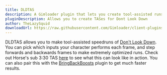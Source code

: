 ```yaml
---
title: DLDTAS
description: A Gimloader plugin that lets you create tool-assisted runs of Don't Look Down
pluginDescription: Allows you to create TASes for Dont Look Down
author: TheLazySquid
downloadUrl: https://raw.githubusercontent.com/Gimloader/client-plugins/main/build/plugins/DLDTAS.js
---
```



<DesyncWarning />

DLDTAS allows you to make tool-assisted speedruns of [Don't Look Down](https://gimkit.wiki/wiki/Don%27t_Look_Down). You can pick which inputs your character performs each frame, and step forwards and backwards frames to make extremely optimized runs. Check out Horse's sub 3:30 TAS [here](https://www.youtube.com/watch?v=Id8OSRNOygk) to see what this can look like in action. You can also pair this with the [BringBackBoosts](/plugins/bringbackboosts) plugin to get much faster results.

<ButtonInstall client:only="svelte" name="DLDTAS" url="https://raw.githubusercontent.com/Gimloader/client-plugins/main/build/plugins/DLDTAS.js" />

